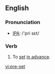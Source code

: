 ==English==
=== Pronunciation ===
*[[w:IPA|IPA]]: /'pri sεt/

=== Verb ===
{{irregverb|'''to pre-set'''|'''[[pre-sets]]'''|'''pre-set'''|'''pre-set'''|'''[[pre-setting]]'''}}

# To [[set]] [[in advance]].

[[vi:pre-set]]